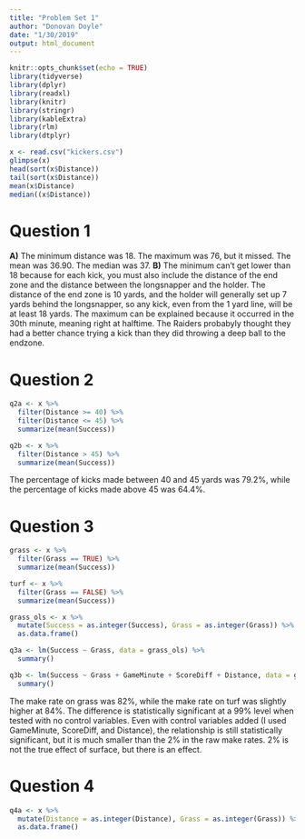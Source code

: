 ```yaml
---
title: "Problem Set 1"
author: "Donovan Doyle"
date: "1/30/2019"
output: html_document
---
```


```r
knitr::opts_chunk$set(echo = TRUE)
library(tidyverse)
library(dplyr)
library(readxl)
library(knitr)
library(stringr)
library(kableExtra)
library(rlm)
library(dtplyr)
```


```r
x <- read.csv("kickers.csv")
glimpse(x)
head(sort(x$Distance))
tail(sort(x$Distance))
mean(x$Distance)
median((x$Distance))
```
# Question 1

**A)** The minimum distance was 18. The maximum was 76, but it missed. The mean was 36.90. The median was 37. 
**B)** The minimum can't get lower than 18 because for each kick, you must also include the distance of the end zone and the distance between the longsnapper and the holder. The distance of the end zone is 10 yards, and the holder will generally set up 7 yards behind the longsnapper, so any kick, even from the 1 yard line, will be at least 18 yards. The maximum can be explained because it occurred in the 30th minute, meaning right at halftime. The Raiders probabyly thought they had a better chance trying a kick than they did throwing a deep ball to the endzone. 

# Question 2
```r
q2a <- x %>%
  filter(Distance >= 40) %>%
  filter(Distance <= 45) %>%
  summarize(mean(Success))

q2b <- x %>%
  filter(Distance > 45) %>%
  summarize(mean(Success))
```
The percentage of kicks made between 40 and 45 yards was 79.2%, while the percentage of kicks made above 45 was 64.4%.

# Question 3
```r
grass <- x %>%
  filter(Grass == TRUE) %>%
  summarize(mean(Success))

turf <- x %>%
  filter(Grass == FALSE) %>%
  summarize(mean(Success))

grass_ols <- x %>%
  mutate(Success = as.integer(Success), Grass = as.integer(Grass)) %>%
  as.data.frame()

q3a <- lm(Success ~ Grass, data = grass_ols) %>%
  summary()

q3b <- lm(Success ~ Grass + GameMinute + ScoreDiff + Distance, data = grass_ols) %>%
  summary()
```
The make rate on grass was 82%, while the make rate on turf was slightly higher at 84%. The difference is statistically significant at a 99% level when tested with no control variables. Even with control variables added (I used GameMinute, ScoreDiff, and Distance), the relationship is still statistically significant, but it is much smaller than the 2% in the raw make rates. 2% is not the true effect of surface, but there is an effect.

# Question 4
```r
q4a <- x %>%
  mutate(Distance = as.integer(Distance), Grass = as.integer(Grass)) %>%
  as.data.frame()

```


